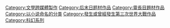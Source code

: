 [[Category:文學跨媒體製作|Category:文學跨媒體製作]]
[[Category:后末日题材作品|Category:后末日题材作品]]
[[Category:靈長目題材作品|Category:靈長目題材作品]]
[[Category:以小说命名的分类|Category:以小说命名的分类]]
[[Category:發生或曾經發生第三次世界大戰作品|Category:發生或曾經發生第三次世界大戰作品]]
[[Category:科幻系列|Category:科幻系列]]